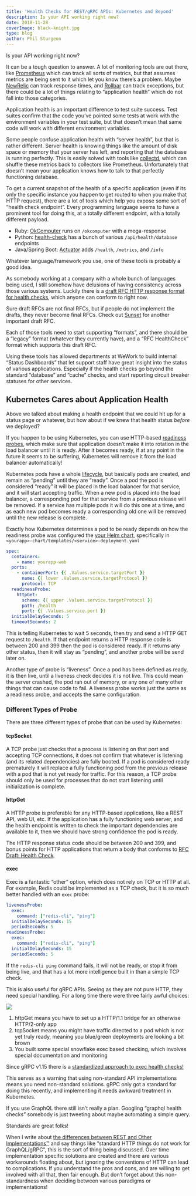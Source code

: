 ```yaml
---
title: 'Health Checks for REST/gRPC APIs: Kubernetes and Beyond'
description: Is your API working right now?
date: 2018-11-28
coverImage: black-knight.jpg
type: blog
author: Phil Sturgeon
---
```


Is your API working right now?

It can be a tough question to answer. A lot of monitoring tools are out there,
like [Prometheus](https://prometheus.io/) which can track all sorts of metrics,
but that assumes metrics are being sent to it which let you know there’s a
problem. Maybe [NewRelic](https://newrelic.com/) can track response times, and
[Rollbar](https://rollbar.com/) can track exceptions, but there could be a lot
of things relating to “application health” which do not fall into those
categories.

Application health is an important difference to test suite success. Test suites
confirm that the code you’ve pointed some tests at work with the environment
variables in your test suite, but that doesn’t mean that same code will work
with different environment variables.

Some people confuse application health with “server health”, but that is rather
different. Server health is knowing things like the amount of disk space or
memory that your server has left, and reporting that the database is running
perfectly. This is easily solved with tools like
[collectd](https://collectd.org/), which can shuffle these metrics back to
collectors like Prometheus. Unfortunately that doesn’t mean your application
knows how to talk to that perfectly functioning database.

To get a current snapshot of the health of a specific application (even if its
only the specific instance you happen to get routed to when you make that HTTP
request), there are a lot of tools which help you expose some sort of “health
check endpoint”. Every programming language seems to have a prominent tool for
doing this, at a totally different endpoint, with a totally different payload.

- Ruby: [OkComputer](https://github.com/sportngin/okcomputer) runs on
`/okcomputer` with a mega-response
- Python:
[health-check](https://pypi.org/project/health-check/) has a bunch of various
`/api/health/database` endpoints
- Java/Spring Boot:
[Actuator](https://www.baeldung.com/spring-boot-actuators) adds `/health`,
`/metrics`, and `/info`

Whatever language/framework you use, one of these tools is probably a good idea.

As somebody working at a company with a whole bunch of languages being used, I
still somehow have delusions of having consistency across those various systems.
Luckily there is a [draft RFC HTTP response format for health
checks](https://inadarei.github.io/rfc-healthcheck/), which anyone can conform
to right now.

Sure draft RFCs are not final RFCs, but if people do not implement the drafts,
they never become final RFCs. Check out
[Sunset](https://blog.apisyouwonthate.com/surviving-deprecations-to-resources-and-properties-on-other-apis-9711e7def610)
for another important draft RFC.

Each of those tools need to start supporting “formats”, and there should be a
“legacy” format (whatever they currently have), and a “RFC HealthCheck” format
which supports this draft RFC.

Using these tools has allowed departments at WeWork to build internal “Status
Dashboards” that let support staff have great insight into the status of various
applications. Especially if the health checks go beyond the standard “database”
and “cache” checks, and start reporting circuit breaker statuses for other
services.

## Kubernetes Cares about Application Health

Above we talked about making a health endpoint that we could hit up for a status
page or whatever, but how about if we knew that health status _before_ we
deployed?

If you happen to be using Kubernetes, you can use HTTP-based [readiness probes](https://kubernetes.io/docs/tasks/configure-pod-container/configure-liveness-readiness-probes/), which make sure that application doesn’t make it into rotation in the load balancer until it is ready. After it becomes ready, if at any point in the future it seems to be suffering, Kubernetes will remove it from the load balancer automatically!

Kubernetes pods have a whole [lifecycle](https://kubernetes.io/docs/concepts/workloads/pods/pod-lifecycle/), but basically pods are created, and remain as “pending” until they are “ready”. Once a pod the pod is considered “ready” it will be placed in the load balancer for that service, and it will start accepting traffic. When a new pod is placed into the load balancer, a corresponding pod for that service from a previous release will be removed. If a service has multiple pods it will do this one at a time, and as each new pod becomes ready a corresponding old one will be removed until the new release is complete.

Exactly how Kubernetes determines a pod to be ready depends on how the readiness probe was configured the [your Helm chart](https://docs.google.com/document/d/1CELGSyDLOQ0D9TFgbVA19eKKzlUbU_ynowd40ilomKQ/edit#), specifically in `<yourapp>-chart/templates/<service>-deployment.yaml`

```yaml
spec:
  containers:
    - name: yourapp-web
  ports:
    - containerPort: {{ .Values.service.targetPort }}
      name: {{ lower .Values.service.targetProtocol }}
      protocol: TCP
  readinessProbe:
    httpGet:
      scheme: {{ upper .Values.service.targetProtocol }}
      path: /health
      port: {{ .Values.service.port }}
  initialDelaySeconds: 5
  timeoutSeconds: 2
```

This is telling Kubernetes to wait 5 seconds, then try and send a HTTP GET
request to `/health`. If that endpoint returns a HTTP response code is between
200 and 399 then the pod is considered ready. If it returns any other status,
then it will stay as “pending”, and another probe will be send later on.

Another type of probe is “liveness”. Once a pod has been defined as ready, it is
then live, until a liveness check decides it is not live. This could mean the
server crashed, the pod ran out of memory, or any one of many other things that
can cause code to fail. A liveness probe works just the same as a readiness
probe, and accepts the same configuration.

### Different Types of Probe

There are three different types of probe that can be used by Kubernetes:

#### tcpSocket

A TCP probe just checks that a process is listening on that port and accepting
TCP connections, it does not confirm that whatever is listening (and its related
dependencies) are fully booted. If a pod is considered ready prematurely it will
replace a fully functioning pod from the previous release with a pod that is not
yet ready for traffic. For this reason, a TCP probe should only be used for
processes that do not start listening until initialization is complete.

#### httpGet

A HTTP probe is preferable for any HTTP-based applications, like a REST API, web
UI, etc. If the application has a fully functioning web server, and the health
endpoint is written to check the important dependencies are available to it,
then we should have strong confidence the pod is ready.

The HTTP response status code should be between 200 and 399, and bonus points
for HTTP applications that return a body that conforms to [RFC Draft: Health
Check](https://inadarei.github.io/rfc-healthcheck/).

#### exec

Exec is a fantastic “other” option, which does not rely on TCP or HTTP at all.
For example, Redis could be implemented as a TCP check, but it is so much better
handled with an `exec` probe:

```yaml
livenessProbe:
  exec:
    command: ["redis-cli", "ping"]
  initialDelaySeconds: 15
  periodSeconds: 5
readinessProbe:
  exec:
    command: ["redis-cli", "ping"]
  initialDelaySeconds: 15
  periodSeconds: 5
```

If the `redis-cli ping` command fails, it will not be ready, or stop it from
being live, and that has a lot more intelligence built in than a simple TCP
check.

This is also useful for gRPC APIs. Seeing as they are not pure HTTP, they need
special handling. For a long time there were three fairly awful choices:

![](https://cdn-images-1.medium.com/max/800/0*4D_OG4hOR2Ki6OF7.png)

1.  httpGet means you have to set up a HTTP/1.1 bridge for an otherwise HTTP/2-only app
2.  tcpSocket means you might have traffic directed to a pod which is not yet truly ready, meaning you blue/green deployments are looking a bit brown
3.  You built some special snowflake exec based checking, which involves special documentation and monitoring

Since gRPC v1.15 there is a [standardized approach to exec health
checks!](https://kubernetes.io/blog/2018/10/01/health-checking-grpc-servers-on-kubernetes/)

This serves as a warning that using non-standard API implementations means you
need non-standard solutions. gRPC only got a standard for doing this recently,
and implementing it needs awkward treatment in Kubernetes.

If you use GraphQL there still isn’t really a plan. Googling “graphql health
checks” somebody is just tweeting about maybe automating a simple query.

Standards are great folks!

When I write about [the differences between REST and Other
Implementations™](/blog/picking-the-right-api-paradigm)
and say things like “standard HTTP things do not work for GraphQL/gRPC”, this is
the sort of thing being discussed. Over time implementation specific solutions
are created and there are various workarounds floating about, but ignoring the
conventions of HTTP can lead to complications. If you understand the pros and
cons, and are willing to get involved with all that, then fair enough. But don’t
forget about this non-standardness when deciding between various paradigms or
implementations!
